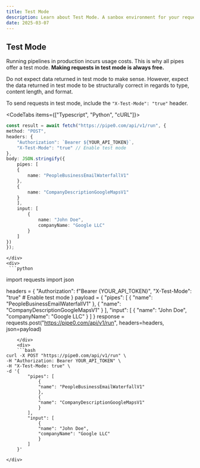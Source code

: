 ```yaml
---
title: Test Mode
description: Learn about Test Mode. A sanbox environment for your requests.
date: 2025-03-07
---
```


## Test Mode

Running pipelines in production incurs usage costs. This is why all pipes offer a 
<AppLink linkType="testMode">test mode</AppLink>. **Making requests in test mode is always free.**

Do not expect data returned in test mode to make sense. However, expect the data returned in test mode to be structurally 
correct in regards to type, content length, and format.

To send requests in test mode, include the `"X-Test-Mode": "true"` header.

<CodeTabs items={["Typescript", "Python", "cURL"]}>
    <div>
```typescript
const result = await fetch("https://pipe0.com/api/v1/run", {
method: "POST",
headers: {
    "Authorization": `Bearer ${YOUR_API_TOKEN}`,
    "X-Test-Mode": "true" // Enable test mode
},
body: JSON.stringify({
    pipes: [
    {
        name: "PeopleBusinessEmailWaterfallV1"
    },
    {
        name: "CompanyDescriptionGoogleMapsV1"
    }
    ],
    input: [
        {
            name: "John Doe",
            companyName: "Google LLC"
        }
    ]
})
});
```
    </div>
    <div>
     ```python
import requests
import json

headers = {
    "Authorization": f"Bearer {YOUR_API_TOKEN}",
    "X-Test-Mode": "true"  # Enable test mode
}
payload = {
    "pipes": [
        {
            "name": "PeopleBusinessEmailWaterfallV1"
        },
        {
            "name": "CompanyDescriptionGoogleMapsV1"
        }
    ],
    "input": [
        {
            "name": "John Doe",
            "companyName": "Google LLC"
        }
    ]
}
response = requests.post("https://pipe0.com/api/v1/run", headers=headers, json=payload)
```
    </div>
    <div>
    ```bash
curl -X POST "https://pipe0.com/api/v1/run" \
-H "Authorization: Bearer YOUR_API_TOKEN" \
-H "X-Test-Mode: true" \
-d '{
        "pipes": [
            {
            "name": "PeopleBusinessEmailWaterfallV1"
            },
            {
            "name": "CompanyDescriptionGoogleMapsV1"
            }
        ],
        "input": [
            {
            "name": "John Doe",
            "companyName": "Google LLC"
            }
        ]
    }'
```
    </div>
</CodeTabs>